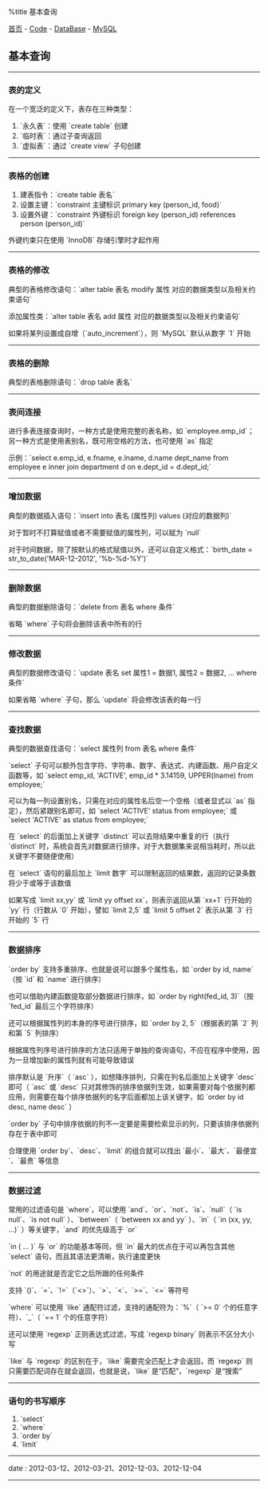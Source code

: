 %title 基本查询

[[../../../index|首页]] - [[../../index|Code]] - [[../index|DataBase]] - [[index|MySQL]]
==基本查询==
----
===表的定义===

在一个宽泛的定义下，表存在三种类型：

# `永久表`：使用 `create table` 创建
# `临时表`：通过子查询返回
# `虚拟表`：通过 `create view` 子句创建
----
===表格的创建===

# 建表指令：`create table 表名`
# 设置主键：`constraint 主键标识 primary key (person_id, food)`
# 设置外键：`constraint 外键标识 foreign key (person_id) references person (person_id)`

外键约束只在使用 `InnoDB` 存储引擎时才起作用
----
===表格的修改===

典型的表格修改语句：`alter table 表名 modify 属性 对应的数据类型以及相关约束语句`

添加属性类：`alter table 表名 add 属性 对应的数据类型以及相关约束语句`

如果将某列设置成自增（`auto_increment`），则 `MySQL` 默认从数字 `1` 开始
----
===表格的删除===

典型的表格删除语句：`drop table 表名`
----
===表间连接===

进行多表连接查询时，一种方式是使用完整的表名称，如 `employee.emp_id`；另一种方式是使用表别名，既可用空格的方法，也可使用 `as` 指定

示例：`select e.emp_id, e.fname, e.lname, d.name dept_name from employee e inner join department d on e.dept_id = d.dept_id;`
----
===增加数据===

典型的数据插入语句：`insert into 表名 (属性列) values (对应的数据列)`

对于暂时不打算赋值或者不需要赋值的属性列，可以赋为 `null`

对于时间数据，除了按默认的格式赋值以外，还可以自定义格式：`birth_date = str_to_date('MAR-12-2012', '%b-%d-%Y')`
----
===删除数据===

典型的数据删除语句：`delete from 表名 where 条件`

省略 `where` 子句将会删除该表中所有的行
----
===修改数据===

典型的数据修改语句：`update 表名 set 属性1 = 数据1, 属性2 = 数据2, ... where 条件`

如果省略 `where` 子句，那么 `update` 将会修改该表的每一行
----
===查找数据===

典型的数据查找语句：`select 属性列 from 表名 where 条件`

`select` 子句可以额外包含字符、字符串、数字、表达式、内建函数、用户自定义函数等，如 `select emp_id, 'ACTIVE', emp_id * 3.14159, UPPER(lname) from employee;`

可以为每一列设置别名，只需在对应的属性名后空一个空格（或者显式以 `as` 指定），然后紧跟别名即可，如 `select 'ACTIVE' status from employee;` 或 `select 'ACTIVE' as status from employee;`

在 `select` 的后面加上关键字 `distinct` 可以去除结果中重复的行（执行 `distinct` 时，系统会首先对数据进行排序，对于大数据集来说相当耗时，所以此关键字不要随便使用）

在 `select` 语句的最后加上 `limit 数字` 可以限制返回的结果数，返回的记录条数将少于或等于该数值

如果写成 `limit xx,yy` 或 `limit yy offset xx`，则表示返回从第 `xx+1` 行开始的 `yy` 行（行数从 `0` 开始），譬如 `limit 2,5` 或 `limit 5 offset 2` 表示从第 `3` 行开始的 `5` 行
----
===数据排序===

`order by` 支持多重排序，也就是说可以跟多个属性名，如 `order by id, name`（按 `id` 和 `name` 进行排序）

也可以借助内建函数提取部分数据进行排序，如 `order by right(fed_id, 3)`（按 `fed_id` 最后三个字符排序）

还可以根据属性列的本身的序号进行排序，如 `order by 2, 5`（根据表的第 `2` 列和第 `5` 列排序）

根据属性列序号进行排序的方法只适用于单独的查询语句，不应在程序中使用，因为一旦增加新的属性列就有可能导致错误

排序默认是 `升序`（ `asc` ），如想降序排列，只需在列名后面加上关键字 `desc` 即可（ `asc` 或 `desc` 只对其修饰的排序依据列生效，如果需要对每个依据列都应用，则需要在每个排序依据列的名字后面都加上该关键字，如 `order by id desc, name desc` ）

`order by` 子句中排序依据的列不一定要是需要检索显示的列，只要该排序依据列存在于表中即可

合理使用 `order by`、`desc`、`limit` 的组合就可以找出 `最小`、`最大`、`最便宜`、`最贵` 等信息
----
===数据过滤===

常用的过滤语句是 `where`，可以使用 `and`、`or`、`not`、`is`、`null`（ `is null`、`is not null` ）、`between`（ `between xx and yy` ）、`in`（ `in (xx, yy, ...)` ）等关键字，`and` 的优先级高于 `or`

`in ( ... )` 与 `or` 的功能基本等同，但 `in` 最大的优点在于可以再包含其他 `select` 语句，而且其语法更清晰，执行速度更快

`not` 的用途就是否定它之后所跟的任何条件

支持 `()`、`=`、`!=`（`<>`）、`>`、`<`、`>=`、`<=` 等符号

`where` 可以使用 `like` 通配符过滤，支持的通配符为：`%`（ `>= 0` 个的任意字符）、`_`（ `== 1` 个的任意字符）

还可以使用 `regexp` 正则表达式过滤，写成 `regexp binary` 则表示不区分大小写

`like` 与 `regexp` 的区别在于，`like` 需要完全匹配上才会返回，而 `regexp` 则只需要匹配词存在就会返回，也就是说，`like` 是“匹配”，`regexp` 是“搜索”
----
===语句的书写顺序===

# `select`
# `where`
# `order by`
# `limit`
----
<red>date</red> : 2012-03-12、2012-03-21、2012-12-03、2012-12-04
----
